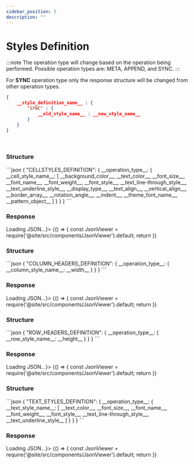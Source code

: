 ```yaml
---
sidebar_position: 3
description: ""
---
```



# Styles Definition

:::note
The operation type will change based on the operation being performed. Possible operation types are: META, APPEND, and SYNC.
:::

For <b>SYNC</b> operation type only the response structure will be changed from other operation types.
```json
{
    __style_definition_name__ : {
        "SYNC" : {
            __old_style_name__ : __new_style_name__
        }
    }
}
```

<br/>

<Tabs>
<TabItem value="cellStyle" label="Cell Styles Definition" default>
<h3>Structure</h3>
```json
{
    "CELLSTYLES_DEFINITION": {
        __operation_type__: {
            __cell_style_name__: [
                __background_color__,
                __text_color__,
                __font_size__,
                __font_name__,
                __font_weight__,
                __font_style__,
                __text_line-through_style__,
                __text_underline_style__,
                __display_type__,
                __text_align__,
                __vertical_align__,
                __border_array__,
                __rotation_angle__,
                __indent__,
                __theme_font_name__,
                __pattern_object__
            ]
        }
    }
}
```
<h3>Response</h3>
<BrowserOnly fallback={<div>Loading JSON...</div>}>
{() => {
    const JsonViewer = require('@site/src/components/JsonViewer').default;
    return <JsonViewer data={{
        "CELLSTYLES_DEFINITION": {
        "APPEND": {
            "ce3": [
                "#85c1e9",
                "#763e8d",
                18,
                "Lato",
                "bold",
                "italic",
                "solid",
                "solid",
                "wrap",
                "start",
                "middle",
                [
                    "0.0138in solid #000000",
                    "0.0138in solid #000000",
                    "0.0138in solid #000000",
                    "0.0138in solid #000000"
                ],
                "45",
                "2",
                "Lato",
                {
                    "FORMATTYPE": "ACCOUNTING",
                    "FORMATSTRING": "%5B%3E0%5D_%28%5B%24en-US%5D*%20%23%2C%23%230.00_%29%3B%5B%3C0%5D_%28%5B%24en-US%5D*%20%28%23%2C%23%230.00%29%3B_%28%5B%24en-US%5D*%20%22-%22%23%3F%3F_%29%3B_%28%40_%29",
                    "DECIMALS": 2,
                    "LEADINGZEROES": 1,
                    "ISGROUPINGUSED": true,
                    "ISCUSTOM": false
                }
            ]
        }
    }
    }} />
    }}
</BrowserOnly>
<br/>
</TabItem>

<TabItem value="columnHeader" label="Column Headers Definition">
<h3>Structure</h3>
```json
{
    "COLUMN_HEADERS_DEFINITION": {
        __operation_type__: {
            __column_style_name__: __width__
        }
    }
}
```
<h3>Response</h3>
<BrowserOnly fallback={<div>Loading JSON...</div>}>
{() => {
    const JsonViewer = require('@site/src/components/JsonViewer').default;
    return <JsonViewer data={{
        "COLUMN_HEADERS_DEFINITION": {
        "META": {
            "co1": 100,
            "co2": 223,
            "default_co": 100
        }
    }
    }} />
    }}
</BrowserOnly>
</TabItem>

<TabItem value="rowHeaders" label="Row Headers Definition">
<h3>Structure</h3>
```json
{
    "ROW_HEADERS_DEFINITION": {
        __operation_type__: {
            __row_style_name__: __height__
        }
    }
}
```
<h3>Response</h3>
<BrowserOnly fallback={<div>Loading JSON...</div>}>
{() => {
    const JsonViewer = require('@site/src/components/JsonViewer').default;
    return <JsonViewer data={{
        "ROW_HEADERS_DEFINITION": {
        "META": {
            "ro2": 71,
            "ro1": 19,
            "default_ro": 19
        }
    }
    }} />
    }}
</BrowserOnly>
</TabItem>


<TabItem value="textStyle" label="Text Styles Definition">
<h3>Structure</h3>
```json
{
    "TEXT_STYLES_DEFINTION": {
        __operation_type__: {
            __text_style_name__: [
                __text_color__,
                __font_size__,
                __font_name__,
                __font_weight__,
                __font_style__,
                __text_line-through_style__,
                __text_underline_style__
            ]
        }
    }
    }
```
<h3>Response</h3>
<BrowserOnly fallback={<div>Loading JSON...</div>}>
{() => {
    const JsonViewer = require('@site/src/components/JsonViewer').default;
    return <JsonViewer data={{
        "TEXT_STYLES_DEFINTION": {
        "APPEND": {
            "T1": [
                "#e31414",
                "16pt",
                "",
                "bold",
                "italic",
                "solid",
                "solid"
            ]
        }
    }
    }} />
    }}
</BrowserOnly>
</TabItem>
</Tabs>